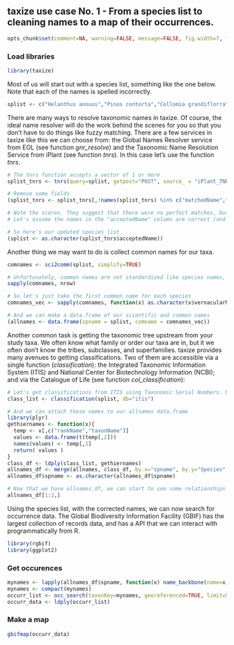 ## taxize use case No. 1 - From a species list to cleaning names to a map of their occurrences.

```r
opts_chunk$set(comment=NA, warning=FALSE, message=FALSE, fig.width=7, fig.height=6)
```

### Load libraries

```r
library(taxize)
```

Most of us will start out with a species list, something like the one below. Note that each of the names is spelled incorrectly.

```r
splist <- c("Helanthus annuus","Pinos contorta","Collomia grandiflorra", "Abies magnificaa","Rosa california","Datura wrighti","Mimulus bicolour","Nicotiana glauca","Maddia sativa","Bartlettia scapposa")
```

There are many ways to resolve taxonomic names in taxize. Of course, the ideal name resolver will do the work behind the scenes for you so that you don't have to do things like fuzzy matching. There are a few services in taxize like this we can choose from: the Global Names Resolver service from EOL (see function *gnr_resolve*) and the Taxonomic Name Resolution Service from iPlant (see function *tnrs*). In this case let's use the function *tnrs*.

```r
# The tnrs function accepts a vector of 1 or more
splist_tnrs <- tnrs(query=splist, getpost="POST", source_ = "iPlant_TNRS")

# Remove some fields
(splist_tnrs <- splist_tnrs[,!names(splist_tnrs) %in% c("matchedName","annotations","uri")])

# Note the scores. They suggest that there were no perfect matches, but they were all very close, ranging from 0.77 to 0.99 (1 is the highest). 
# Let's assume the names in the "acceptedName" column are correct (and they should be).

# So here's our updated species list
(splist <- as.character(splist_tnrs$acceptedName))
```

Another thing we may want to do is collect common names for our taxa. 

```r
comnames <- sci2comm(splist, simplify=TRUE)

# Unfortunately, common names are not standardized like species names, so there are multiple common names for each taxon
sapply(comnames, nrow)

# So let's just take the first common name for each species
comnames_vec <- sapply(comnames, function(x) as.character(x$vernacularName[[1]]), USE.NAMES=FALSE)

# And we can make a data.frame of our scientific and common names
(allnames <- data.frame(spname = splist, comname = comnames_vec))
```

Another common task is getting the taxonomic tree upstream from your study taxa. We often know what family or order our taxa are in, but it we often don't know the tribes, subclasses, and superfamilies. taxize provides many avenues to getting classifications. Two of them are accessible via a single function (*classification*): the Integrated Taxonomic Information System (ITIS) and National Center for Biotechnology Information (NCBI); and via the Catalogue of Life (see function *col_classification*):

```r
# Let's get classifications from ITIS using Taxonomic Serial Numbers. Note that we could use uBio instead.
class_list <- classification(splist, db="itis")

# And we can attach these names to our allnames data.frame
library(plyr)
gethiernames <- function(x){
  temp <- x[,c("rankName","taxonName")]
  values <- data.frame(t(temp[,2]))
  names(values) <- temp[,1]
  return( values )
}
class_df <- ldply(class_list, gethiernames)
allnames_df <- merge(allnames, class_df, by.x="spname", by.y="Species")
allnames_df$spname <- as.character(allnames_df$spname)

# Now that we have allnames_df, we can start to see some relationships among species simply by their shared taxonomic names
allnames_df[1:2,]
```

Using the species list, with the corrected names, we can now search for occurrence data. The Global Biodiversity Information Facility (GBIF) has the largest collection of records data, and has a  API that we can interact with programmatically from R.

```r
library(rgbif)
library(ggplot2)
```

### Get occurences 

```r
mynames <- lapply(allnames_df$spname, function(x) name_backbone(name=x, kingdom='plants')$speciesKey)
mynames <- compact(mynames)
occurr_list <- occ_search(taxonKey=mynames, georeferenced=TRUE, limit=50, return='data')
occurr_data <- ldply(occurr_list)
```

### Make a map

```r
gbifmap(occurr_data)
```